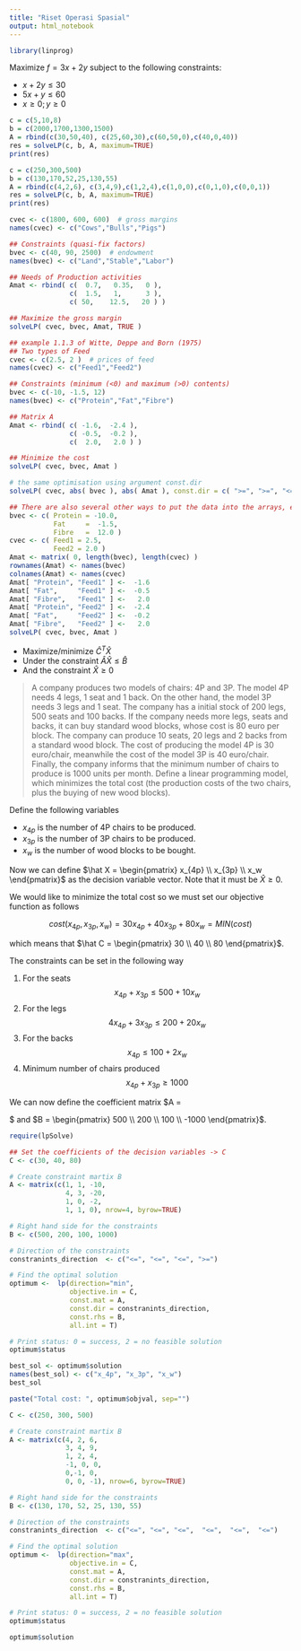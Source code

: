 ```yaml
---
title: "Riset Operasi Spasial"
output: html_notebook
---
```


```r
library(linprog)
```

Maximize $f=3x+2y$ subject to the following constraints:

- $x+2y\le30$
- $5x+y\le60$
- $x\ge0; y\ge0$

```r
c = c(5,10,8)
b = c(2000,1700,1300,1500)
A = rbind(c(30,50,40), c(25,60,30),c(60,50,0),c(40,0,40))
res = solveLP(c, b, A, maximum=TRUE)
print(res)
```

```r
c = c(250,300,500)
b = c(130,170,52,25,130,55)
A = rbind(c(4,2,6), c(3,4,9),c(1,2,4),c(1,0,0),c(0,1,0),c(0,0,1))
res = solveLP(c, b, A, maximum=TRUE)
print(res)
```


```r
cvec <- c(1800, 600, 600)  # gross margins
names(cvec) <- c("Cows","Bulls","Pigs")

## Constraints (quasi-fix factors)
bvec <- c(40, 90, 2500)  # endowment
names(bvec) <- c("Land","Stable","Labor")

## Needs of Production activities
Amat <- rbind( c(  0.7,   0.35,   0 ),
               c(  1.5,   1,      3 ),
               c( 50,    12.5,   20 ) )

## Maximize the gross margin
solveLP( cvec, bvec, Amat, TRUE )
```


```r
## example 1.1.3 of Witte, Deppe and Born (1975)
## Two types of Feed
cvec <- c(2.5, 2 )  # prices of feed
names(cvec) <- c("Feed1","Feed2")

## Constraints (minimum (<0) and maximum (>0) contents)
bvec <- c(-10, -1.5, 12)
names(bvec) <- c("Protein","Fat","Fibre")

## Matrix A
Amat <- rbind( c( -1.6,  -2.4 ),
               c( -0.5,  -0.2 ),
               c(  2.0,   2.0 ) )

## Minimize the cost
solveLP( cvec, bvec, Amat )
```


```r
# the same optimisation using argument const.dir
solveLP( cvec, abs( bvec ), abs( Amat ), const.dir = c( ">=", ">=", "<=" ) )
```


```r
## There are also several other ways to put the data into the arrays, e.g.:
bvec <- c( Protein = -10.0,
           Fat     =  -1.5,
           Fibre   =  12.0 )
cvec <- c( Feed1 = 2.5,
           Feed2 = 2.0 )
Amat <- matrix( 0, length(bvec), length(cvec) )
rownames(Amat) <- names(bvec)
colnames(Amat) <- names(cvec)
Amat[ "Protein", "Feed1" ] <-  -1.6
Amat[ "Fat",     "Feed1" ] <-  -0.5
Amat[ "Fibre",   "Feed1" ] <-   2.0
Amat[ "Protein", "Feed2" ] <-  -2.4
Amat[ "Fat",     "Feed2" ] <-  -0.2
Amat[ "Fibre",   "Feed2" ] <-   2.0
solveLP( cvec, bvec, Amat )
```



* Maximize/minimize $\hat C^T \hat X$
* Under the constraint $\hat A \hat X \leq \hat B$
* And the constraint $\hat X \geq 0$

>A company produces two models of chairs: 4P and 3P. The model 4P needs 4 legs, 1 seat and 1 back. On the other hand, the model 3P needs 3 legs and 1 seat. The company has a initial stock of 200 legs, 500 seats and 100 backs. If the company needs more legs, seats and backs, it can buy standard wood blocks, whose cost is 80 euro per block. The company can produce 10 seats, 20 legs and 2 backs from a standard wood block. The cost of producing the model 4P is 30 euro/chair, meanwhile the cost of the model 3P is 40 euro/chair. Finally, the company informs that the minimum number of chairs to produce is 1000 units per month. Define a linear programming model, which minimizes the total cost (the production costs of the two chairs, plus the buying of new wood blocks).

Define the following variables

- $x_{4p}$ is the number of 4P chairs to be produced.
- $x_{3p}$ is the number of 3P chairs to be produced.
- $x_w$ is the number of wood blocks to be bought.

Now we can define $\hat X = \begin{pmatrix} x_{4p} \\ x_{3p}  \\  x_w \end{pmatrix}$ as the decision variable vector. Note that it must be $\hat X \geq 0$.

We would like to minimize the total cost so we must set our objective function as follows

$$cost(x_{4p}, x_{3p}, x_w) = 30 x_{4p} + 40 x_{3p} + 80 x_w = MIN(cost) $$

which means that $\hat C = \begin{pmatrix} 30 \\ 40  \\  80 \end{pmatrix}$.

The constraints can be set in the following way

1. For the seats $$ x_{4p} + x_{3p} \leq 500 + 10 x_w $$
2. For the legs $$ 4 x_{4p} + 3 x_{3p} \leq 200 + 20 x_w $$
3. For the backs $$ x_{4p} \leq 100 + 2 x_w $$
4. Minimum number of chairs produced $$ x_{4p} + x_{3p} \geq 1000 $$

We can now define the coefficient matrix $A = \begin{pmatrix} 1 & 1 & -10 & \\  4 & 3 & -20 & \\  1 & 0 & -2 & \\  – 1 & – 1 & 0 &  \end{pmatrix} $ and $B = \begin{pmatrix} 500 \\ 200 \\ 100 \\ -1000 \end{pmatrix}$.

```r
require(lpSolve)

## Set the coefficients of the decision variables -> C
C <- c(30, 40, 80)

# Create constraint martix B
A <- matrix(c(1, 1, -10,
              4, 3, -20,
              1, 0, -2,
              1, 1, 0), nrow=4, byrow=TRUE)

# Right hand side for the constraints
B <- c(500, 200, 100, 1000)

# Direction of the constraints
constranints_direction  <- c("<=", "<=", "<=", ">=")

# Find the optimal solution
optimum <-  lp(direction="min",
               objective.in = C,
               const.mat = A,
               const.dir = constranints_direction,
               const.rhs = B,
               all.int = T)

# Print status: 0 = success, 2 = no feasible solution
optimum$status
```

```r
best_sol <- optimum$solution
names(best_sol) <- c("x_4p", "x_3p", "x_w") 
best_sol
```

```r
paste("Total cost: ", optimum$objval, sep="")
```


```r
C <- c(250, 300, 500)

# Create constraint martix B
A <- matrix(c(4, 2, 6,
              3, 4, 9,
              1, 2, 4,
              -1, 0, 0,
              0,-1, 0,
              0, 0, -1), nrow=6, byrow=TRUE)

# Right hand side for the constraints
B <- c(130, 170, 52, 25, 130, 55)

# Direction of the constraints
constranints_direction  <- c("<=", "<=", "<=",  "<=",  "<=",  "<=")

# Find the optimal solution
optimum <-  lp(direction="max",
               objective.in = C,
               const.mat = A,
               const.dir = constranints_direction,
               const.rhs = B,
               all.int = T)

# Print status: 0 = success, 2 = no feasible solution
optimum$status
```

```r
optimum$solution
```

